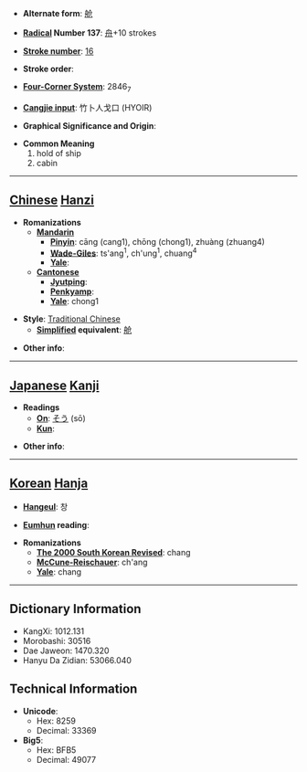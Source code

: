 * '''Alternate form''': [[舱]]

* '''[[Wiktionary:Chinese radical index| Radical]] Number 137''': [[Wiktionary:Chinese radical index 舟|舟]]+10 strokes

* '''[[Wiktionary:Chinese total strokes index|Stroke number]]''': [[Wiktionary:Chinese total strokes index 16|16]]

* '''Stroke order''': 

* '''[[Wiktionary:Chinese four corner index|Four-Corner System]]''': 2846<sub>7</sub>

* '''[[Wiktionary:Chinese Cangjie index|Cangjie input]]''': 竹卜人戈口 (HYOIR)

* '''Graphical Significance and Origin''': 

* '''Common Meaning'''
*#hold of ship
*# cabin


----

== [[Chinese]] [[Hanzi]] ==

* '''Romanizations'''
** '''[[Mandarin]]'''
*** '''[[Pinyin]]''': cāng (cang1), chōng (chong1), zhuàng (zhuang4)
*** '''[[Wade-Giles]]''': ts'ang<sup>1</sup>, ch'ung<sup>1</sup>, chuang<sup>4</sup>
*** '''[[Yale]]''': 
** '''[[Cantonese]]'''
*** '''[[Jyutping]]''':
*** '''[[Penkyamp]]''': 
*** '''[[Yale]]''': chong1

* '''Style''': [[Traditional Chinese]] 
** '''[[Simplified Chinese|Simplified]] equivalent''': [[舱]]

* '''Other info''': 

----

== [[Japanese]] [[Kanji]] ==

* '''Readings'''
** '''[[On]]''': [[そう]] (sō)
** '''[[Kun]]''': 

* '''Other info''':  

----

== [[Korean]] [[Hanja]] ==

* '''[[Hangeul]]''': 창

* '''[[Eumhun]] reading''': 

* '''Romanizations'''
** '''[[The 2000 South Korean Revised Romanization|The 2000 South Korean Revised]]''': chang
** '''[[McCune-Reischauer]]''': ch'ang
** '''[[Yale]]''': chang

----

== Dictionary Information ==

* KangXi: 1012.131
* Morobashi: 30516
* Dae Jaweon: 1470.320
* Hanyu Da Zidian: 53066.040

== Technical Information ==

* '''Unicode''':
** Hex: 8259
** Decimal: 33369
* '''Big5''':
** Hex: BFB5
** Decimal: 49077